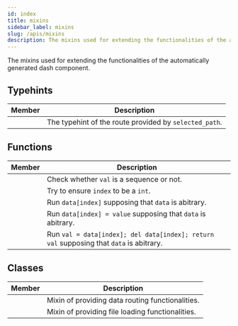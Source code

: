 ```yaml
---
id: index
title: mixins
sidebar_label: mixins
slug: /apis/mixins
description: The mixins used for extending the functionalities of the automatically generated dash component.
---
```



<APITopBar type="module" isPrivate={true} source="mixins.py" />

The mixins used for extending the functionalities of the automatically generated dash
component.

## Typehints

|                                Member                                 | <center>Description</center>                           |
| :-------------------------------------------------------------------: | :----------------------------------------------------- |
| [<IconObjType type="type" hasText={true} text="Route"/>](./Route.mdx) | The typehint of the route provided by `selected_path`. |

## Functions

|                                              Member                                               | <center>Description</center>                                                            |
| :-----------------------------------------------------------------------------------------------: | :-------------------------------------------------------------------------------------- |
|         [<IconObjType type="func" hasText={true} text="is_sequence"/>](./is_sequence.mdx)         | Check whether `val` is a sequence or not.                                               |
| [<IconObjType type="func" hasText={true} text="sanitize_list_index"/>](./sanitize_list_index.mdx) | Try to ensure `index` to be a `int`.                                                    |
|  [<IconObjType type="func" hasText={true} text="get_item_of_object"/>](./get_item_of_object.mdx)  | Run `data[index]` supposing that `data` is abitrary.                                    |
|  [<IconObjType type="func" hasText={true} text="set_item_of_object"/>](./set_item_of_object.mdx)  | Run `data[index] = value` supposing that `data` is abitrary.                            |
|  [<IconObjType type="func" hasText={true} text="pop_item_of_object"/>](./pop_item_of_object.mdx)  | Run `val = data[index]; del data[index]; return val` supposing that `data` is abitrary. |

## Classes

|                                          Member                                          | <center>Description</center>                     |
| :--------------------------------------------------------------------------------------: | :----------------------------------------------- |
| [<IconObjType type="class" hasText={true} text="MixinDataRoute"/>](./MixinDataRoute.mdx) | Mixin of providing data routing functionalities. |
|      [<IconObjType type="class" hasText={true} text="MixinFile"/>](./MixinFile.mdx)      | Mixin of providing file loading functionalities. |
